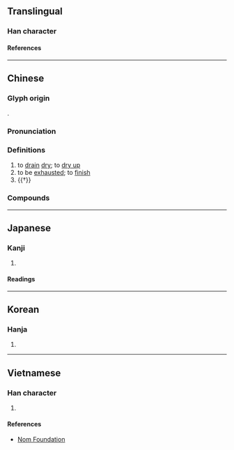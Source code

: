 {{character info/new}}
==Translingual==

===Han character===
{{Han char|rn=85|rad=水|as=12|sn=15|four=32121|canj=ETCL|ids=⿰氵斯}}

====References====
{{Han ref|kx=0651.380|dkj=18328|dj=1062.050|hdz=31736.100|uh=6F8C}}

----

==Chinese==
{{zh-forms}}

===Glyph origin===
{{Han etym}}
{{Han compound|水|alt1=氵|斯|ls=psc|c1=s|c2=p|t1=water}}.

===Pronunciation===
{{zh-pron
|m=sī
|c=si1
|mc=y
|oc=y
|ma=
|cat=v
}}

===Definitions===
{{zh-hanzi}}

# to [[drain]] [[dry]]; to [[dry up]]
# to be [[exhaust]]ed; to [[finish]]
# {{†}} {{zh-alt-form|嘶|tr=sī|neighing of a [[horse]]; husky throated}}

===Compounds===
{{zh-der|澌滅|流澌|澌澌}}

----

==Japanese==

===Kanji===
{{ja-kanji|grade=|rs=水12}}

# {{defn|lang=ja|sort=水12}}

====Readings====
{{ja-readings
|on=し, せい, さい
|kun=つきる
}}

----

==Korean==

===Hanja===
{{ko-hanja|시}}

# {{defn|lang=ko|sort=水12}}

----

==Vietnamese==

===Han character===
{{vi-readings|rs=水12|reading=ti}}

# {{defn|lang=vi|sort=水12}}

====References====
*[http://nomfoundation.org/common/nom_details.php?codepoint=6f8c Nom Foundation]